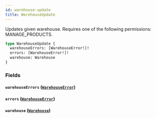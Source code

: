 ```yaml
---
id: warehouse-update
title: WarehouseUpdate
---
```



Updates given warehouse. Requires one of the following permissions: MANAGE_PRODUCTS.

```graphql
type WarehouseUpdate {
  warehouseErrors: [WarehouseError!]!
  errors: [WarehouseError!]!
  warehouse: Warehouse
}
```


### Fields

#### `warehouseErrors` ([`WarehouseError`](../../../developer/api-reference/objects/warehouse-error))




#### `errors` ([`WarehouseError`](../../../developer/api-reference/objects/warehouse-error))




#### `warehouse` ([`Warehouse`](../../../developer/api-reference/objects/warehouse))






